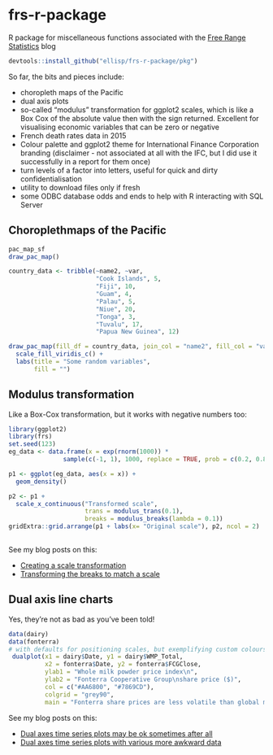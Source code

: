 # frs-r-package
R package for miscellaneous functions associated with the [Free Range Statistics](http://freerangestats.info) blog

```r
devtools::install_github("ellisp/frs-r-package/pkg")
```

So far, the bits and pieces include:

- choropleth maps of the Pacific
- dual axis plots
- so-called "modulus" transformation for ggplot2 scales, which is like a Box Cox of the absolute value then with the sign returned.  Excellent for visualising economic variables that can be zero or negative
- French death rates data in 2015
- Colour palette and ggplot2 theme for International Finance Corporation branding (disclaimer - not associated at all with the IFC, but I did use it successfully in a report for them once)
- turn levels of a factor into letters, useful for quick and dirty confidentialisation
- utility to download files only if fresh
- some ODBC database odds and ends to help with R interacting with SQL Server


## Choroplethmaps of the Pacific

```r
pac_map_sf
draw_pac_map()
```

```r
country_data <- tribble(~name2, ~var,
                        "Cook Islands", 5,
                        "Fiji", 10,
                        "Guam", 4,
                        "Palau", 5,
                        "Niue", 20,
                        "Tonga", 3,
                        "Tuvalu", 17,
                        "Papua New Guinea", 12)

draw_pac_map(fill_df = country_data, join_col = "name2", fill_col = "var") +
  scale_fill_viridis_c() +
  labs(title = "Some random variables",
       fill = "")


```



## Modulus transformation
Like a Box-Cox transformation, but it works with negative numbers too:
```r
library(ggplot2)
library(frs)
set.seed(123)
eg_data <- data.frame(x = exp(rnorm(1000)) * 
               sample(c(-1, 1), 1000, replace = TRUE, prob = c(0.2, 0.8)))

p1 <- ggplot(eg_data, aes(x = x)) +
  geom_density() 

p2 <- p1 +
  scale_x_continuous("Transformed scale",
                     trans = modulus_trans(0.1),
                     breaks = modulus_breaks(lambda = 0.1))
gridExtra::grid.arrange(p1 + labs(x= "Original scale"), p2, ncol = 2)
                 
```
                     
See my blog posts on this:

* [Creating a scale transformation](http://ellisp.github.io/blog/2015/09/05/creating-a-scale-transformation)
* [Transforming the breaks to match a scale](http://ellisp.github.io/blog/2015/09/07/transforming-breaks-in-a-scale)
                     
## Dual axis line charts

Yes, they're not as bad as you've been told!

```r
data(dairy)
data(fonterra)
# with defaults for positioning scales, but exemplifying custom colours, etc:
 dualplot(x1 = dairy$Date, y1 = dairy$WMP_Total, 
          x2 = fonterra$Date, y2 = fonterra$FCGClose,
          ylab1 = "Whole milk powder price index\n",
          ylab2 = "Fonterra Cooperative Group\nshare price ($)",
          col = c("#AA6800", "#7869CD"),
          colgrid = "grey90",
          main = "Fonterra share prices are less volatile than global milk prices")
``` 

See my blog posts on this:

* [Dual axes time series plots may be ok sometimes after all](http://ellisp.github.io/blog/2016/08/18/dualaxes)
* [Dual axes time series plots with various more awkward data](http://ellisp.github.io/blog/2016/08/28/dualaxes2)
 